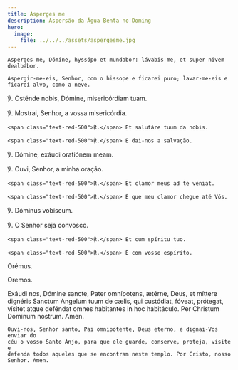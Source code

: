 ```yaml
---
title: Asperges me
description: Aspersão da Água Benta no Doming
hero:
  image:
    file: ../../../assets/aspergesme.jpg
---
```


<div class="side-by-side not-content">

    Asperges me, Dómine, hyssópo et mundabor: lávabis me, et super nivem
    dealbábor.

    Aspergir-me-eis, Senhor, com o hissope e ficarei puro; lavar-me-eis e
    ficarei alvo, como a neve.

℣. Osténde nobis, Dómine, misericórdiam tuam.</span>

℣. Mostrai, Senhor, a vossa misericórdia.

    <span class="text-red-500">℟.</span> Et salutáre tuum da nobis.

    <span class="text-red-500">℟.</span> E dai-nos a salvação.

℣. Dómine, exáudi oratiónem meam.</span>

℣. Ouvi, Senhor, a minha oração.

    <span class="text-red-500">℟.</span> Et clamor meus ad te véniat.

    <span class="text-red-500">℟.</span> E que meu clamor chegue até Vós.

℣. Dóminus vobíscum.</span>

℣. O Senhor seja convosco.

    <span class="text-red-500">℟.</span> Et cum spíritu tuo.

    <span class="text-red-500">℟.</span> E com vosso espírito.

  </span>
  
<span class="text-red-500 text-center">Orémus.</span>

<span class="text-red-500 text-center">Oremos.</span>

  <span>
    Exáudi nos, Dómine sancte, Pater omnípotens, ætérne, Deus, et míttere
    dignéris Sanctum Angelum tuum de cælis, qui custódiat, fóveat, prótegat,
    vísitet atque deféndat omnes habitantes in hoc habitáculo. Per Christum
    Dóminum nostrum. Amen.
 
    Ouvi-nos, Senhor santo, Pai omnipotente, Deus eterno, e dignai-Vos enviar do
    céu o vosso Santo Anjo, para que ele guarde, conserve, proteja, visite e
    defenda todos aqueles que se encontram neste templo. Por Cristo, nosso
    Senhor. Amen.

</div>
